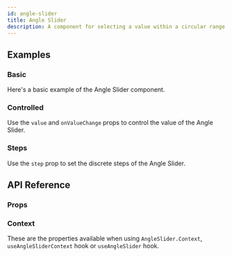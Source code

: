 ```yaml
---
id: angle-slider
title: Angle Slider
description: A component for selecting a value within a circular range.
---
```


<ComponentPreview id="AngleSlider" />

## Examples

### Basic

Here's a basic example of the Angle Slider component.

<Example id="basic" />

### Controlled

Use the `value` and `onValueChange` props to control the value of the Angle Slider.

<Example id="controlled" />

### Steps

Use the `step` prop to set the discrete steps of the Angle Slider.

<Example id="step" />

## API Reference

### Props

<ComponentTypes id="angle-slider" />

### Context

These are the properties available when using `AngleSlider.Context`, `useAngleSliderContext` hook or `useAngleSlider`
hook.

<ContextType id="angle-slider" />
